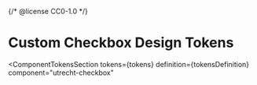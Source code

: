 {/* @license CC0-1.0 */}


<Meta id="css-custom-checkbox--tokens" title="CSS Component/Custom Checkbox/Design Tokens" />

# Custom Checkbox Design Tokens

<ComponentTokensSection
  tokens={tokens}
  definition={tokensDefinition}
  component="utrecht-checkbox"
></ComponentTokensSection>
